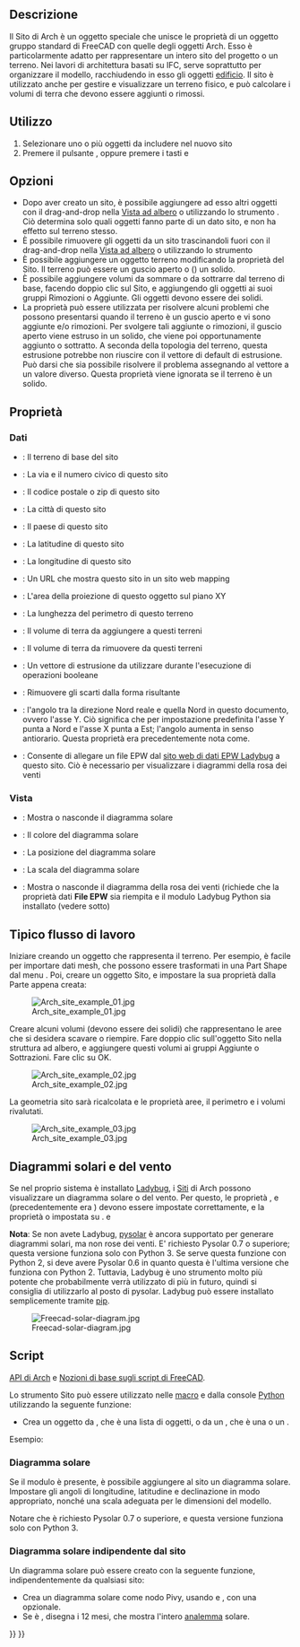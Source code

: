 <languages/>

<div class="mw-translate-fuzzy">
{{Docnav/it
|[[Arch_Project/it|Progetto]]
|[[Arch_Building/it|Edificio]]
|[[Arch_Workbench/it|Arch]]
|IconL=Arch_Project.svg
|IconR=Arch_Building.svg
|IconC=Workbench_Arch.svg
}}
</div>

{{VeryImportantMessage|THIS COMMAND IS PART OF THE INTEGRATED [[BIM_Workbench|BIM WORKBENCH]] IN V1.0<br>
This page has been updated for that version.}}

<div class="mw-translate-fuzzy">
{{GuiCommand/it
|Name=Arch Site
|Name/it=Sito
|Workbenches=[[Arch_Workbench/it|Arch]]
|MenuLocation=Arch → Sito
|Shortcut={{KEY|S}} {{KEY|I}}
|SeeAlso=[[Arch_Floor/it|Piano]], [[Arch_Building/it|Edificio]]
}}
</div>

<span id="Description"></span>
==Descrizione==

<div class="mw-translate-fuzzy">
Il Sito di Arch è un oggetto speciale che unisce le proprietà di un oggetto gruppo standard di FreeCAD con quelle degli oggetti Arch. Esso è particolarmente adatto per rappresentare un intero sito del progetto o un terreno. Nei lavori di architettura basati su IFC, serve soprattutto per organizzare il modello, racchiudendo in esso gli oggetti  [[Arch Building/it|edificio]]. Il sito è utilizzato anche per gestire e visualizzare un terreno fisico, e può calcolare i volumi di terra che devono essere aggiunti o rimossi.
</div>

<span id="Usage"></span>
==Utilizzo==

<div class="mw-translate-fuzzy">
# Selezionare uno o più oggetti da includere nel nuovo sito
# Premere il pulsante {{Button|[[Image:Arch Site.svg|16px]] [[Arch Site/it|Sito]]}}, oppure premere i tasti {{KEY|S}} e {{KEY|I}}
</div>

<span id="Options"></span>
== Opzioni ==

* Dopo aver creato un sito, è possibile aggiungere ad esso altri oggetti con il drag-and-drop nella [[Tree_view/it|Vista ad albero]] o utilizzando lo strumento {{Button|[[Image:Arch Add.svg|16px]] [[Arch Add/it|Aggiungi]]}}. Ciò determina solo quali oggetti fanno parte di un dato sito, e non ha effetto sul terreno stesso.
* È possibile rimuovere gli oggetti da un sito trascinandoli fuori con il drag-and-drop nella [[Tree_view/it|Vista ad albero]] o utilizzando lo strumento {{Button|[[Image:Arch Remove.svg|16px]] [[Arch Remove/it|Rimuovi]]}}
* È possibile aggiungere un oggetto terreno modificando la proprietà {{PropertyData|Terrain}} del Sito. Il terreno può essere un guscio aperto o ({{Version/it|0.21}}) un solido.
* È possibile aggiungere volumi da sommare o da sottrarre dal terreno di base, facendo doppio clic sul Sito, e aggiungendo gli oggetti ai suoi  gruppi Rimozioni o Aggiunte. Gli oggetti devono essere dei solidi.
* La proprietà {{PropertyData|Extrusion Vector}} può essere utilizzata per risolvere alcuni problemi che possono presentarsi quando il terreno è un guscio aperto e vi sono aggiunte e/o rimozioni. Per svolgere tali aggiunte o rimozioni, il guscio aperto viene estruso in un solido, che viene poi opportunamente aggiunto o sottratto. A seconda della topologia del terreno, questa estrusione potrebbe non riuscire con il vettore di default di estrusione. Può darsi che sia possibile risolvere il problema assegnando al vettore a un valore diverso. Questa proprietà viene ignorata se il terreno è un solido.

<span id="Properties"></span>
==Proprietà==

<span id="Data"></span>
=== Dati ===

* {{PropertyData/it|Terrain}}: Il terreno di base del sito
* {{PropertyData/it|Address}}: La via e il numero civico di questo sito
* {{PropertyData/it|Postal Code}}: Il codice postale o zip di questo sito
* {{PropertyData/it|City}}: La città di questo sito
* {{PropertyData/it|Country}}: Il paese di questo sito
* {{PropertyData/it|Latitude}}: La latitudine di questo sito
* {{PropertyData/it|Longitude}}: La longitudine di questo sito
* {{PropertyData/it|Url}}: Un URL che mostra questo sito in un sito web mapping
* {{PropertyData/it|Projected Area}}: L'area della proiezione di questo oggetto sul piano XY
* {{PropertyData/it|Perimeter}}: La lunghezza del perimetro di questo terreno
* {{PropertyData/it|Addition Volume}}: Il volume di terra da aggiungere a questi terreni
* {{PropertyData/it|Subtraction Volume}}: Il volume di terra da rimuovere da questi terreni
* {{PropertyData/it|Extrusion Vector}}: Un vettore di estrusione da utilizzare durante l'esecuzione di operazioni booleane
* {{PropertyData/it|Remove Splitter}}: Rimuovere gli scarti dalla forma risultante
* {{PropertyData|Declination}}: l'angolo tra la direzione Nord reale e quella Nord in questo documento, ovvero l'asse Y. Ciò significa che per impostazione predefinita l'asse Y punta a Nord e l'asse X punta a Est; l'angolo aumenta in senso antiorario. Questa proprietà era precedentemente nota come{{PropertyData|North Deviation}}.
* {{PropertyData|EPW File}}: Consente di allegare un file EPW dal [https://www.ladybug.tools/epwmap/ sito web di dati EPW Ladybug] a questo sito. Ciò è necessario per visualizzare i diagrammi della rosa dei venti

<span id="View"></span>
=== Vista ===

* {{PropertyView|Solar Diagram}}: Mostra o nasconde il diagramma solare
* {{PropertyView|Solar Diagram Color}}: Il colore del diagramma solare
* {{PropertyView|Solar Diagram Position}}: La posizione del diagramma solare
* {{PropertyView|Solar Diagram Scale}}: La scala del diagramma solare
* {{PropertyView|Wind Rose}}: Mostra o nasconde il diagramma della rosa dei venti (richiede che la proprietà dati '''File EPW''' sia riempita e il modulo Ladybug Python sia installato (vedere sotto)

<span id="Typical_workflow"></span>
== Tipico flusso di lavoro ==

Iniziare creando un oggetto che rappresenta il terreno. Per esempio, è facile per importare dati mesh, che possono essere trasformati in una Part Shape dal menu {{MenuCommand|Part → Crea Forma da Mesh}}. Poi, creare un oggetto Sito, e impostare la sua proprietà {{PropertyData|Terrain}} dalla Parte appena creata:

[[Image:Arch site example 01.jpg]]

Creare alcuni volumi (devono essere dei solidi) che rappresentano le aree che si desidera scavare o riempire. Fare doppio clic sull'oggetto Sito nella struttura ad albero, e aggiungere questi volumi ai gruppi Aggiunte o Sottrazioni. Fare clic su OK.

[[Image:Arch site example 02.jpg]]

La geometria sito sarà ricalcolata e le proprietà aree, il perimetro e i volumi rivalutati.

[[Image:Arch site example 03.jpg]]

<span id="Solar_and_wind_diagrams"></span>
== Diagrammi solari e del vento ==

Se nel proprio sistema è installato [https://www.ladybug.tools/ladybug.html Ladybug], i [[Arch_Site/it|Siti]] di Arch possono visualizzare un diagramma solare o del vento. Per questo, le proprietà  {{PropertyData|Longitude}}, {{PropertyData|Latitude}} e {{PropertyData|Declination}} (precedentemente era {{PropertyData|North Deviation}}) devono essere impostate correttamente, e la proprietà {{PropertyView|Solar Diagram}} o {{PropertyView|Wind Rose}} impostata su {{TRUE}}. {{Version/it|0.17}} e {{Version/it|0.19}}

'''Nota''': Se non avete Ladybug, [http://pysolar.org/ pysolar] è ancora supportato per generare diagrammi solari, ma non rose dei venti. E' richiesto Pysolar 0.7 o superiore; questa versione funziona solo con Python 3. Se serve questa funzione con Python 2, si deve avere Pysolar 0.6 in quanto questa è l'ultima versione che funziona con Python 2.
Tuttavia, Ladybug è uno strumento molto più potente che probabilmente verrà utilizzato di più in futuro, quindi si consiglia di utilizzarlo al posto di pysolar. Ladybug può essere installato semplicemente tramite [https://github.com/ladybug-tools/ladybug pip].

[[Image:Freecad-solar-diagram.jpg]]

<span id="Scripting"></span>
==Script==

{{Emphasis|Vedere anche:}} [[Arch_API/it|API di Arch]] e [[FreeCAD_Scripting_Basics/it|Nozioni di base sugli script di FreeCAD]].

Lo strumento Sito può essere utilizzato nelle [[Macros/it|macro]] e dalla console [[Python/it|Python]] utilizzando la seguente funzione:

{{Code|code=
Site = makeSite(objectslist=None, baseobj=None, name="Site")
}}

* Crea un oggetto {{incode|Site}} da {{incode|objectslist}}, che è una lista di oggetti, o da un {{incode|baseobj}}, che è una {{incode|Shape}} o un {{incode|Terrain}}.

Esempio:
{{Code|code=
import FreeCAD, Draft, Arch

p1 = FreeCAD.Vector(0, 0, 0)
p2 = FreeCAD.Vector(2000, 0, 0)
baseline = Draft.makeLine(p1, p2)
Wall = Arch.makeWall(baseline, length=None, width=150, height=2000)
FreeCAD.ActiveDocument.recompute()

Building = Arch.makeBuilding([Wall])
Site = Arch.makeSite([Building])

FreeCAD.ActiveDocument.recompute()
FreeCAD.Gui.ActiveDocument.ActiveView.viewIsometric()
}}

<span id="Solar_diagram"></span>
=== Diagramma solare ===

Se il modulo {{incode|pysolar}} è presente, è possibile aggiungere al sito un diagramma solare. Impostare gli angoli di longitudine, latitudine e declinazione in modo appropriato, nonché una scala adeguata per le dimensioni del modello.

Notare che è richiesto Pysolar 0.7 o superiore, e questa versione funziona solo con Python 3.

{{Code|code=
Site.Longitude = -46.38
Site.Latitude = -23.33
Site.Declination = 30
#Site.Compass = True

Site.ViewObject.SolarDiagram = True
Site.ViewObject.SolarDiagramScale = 10000
FreeCAD.ActiveDocument.recompute()
}}

<span id="Solar_diagram_independent_of_Site"></span>
=== Diagramma solare indipendente dal sito ===

Un diagramma solare può essere creato con la seguente funzione, indipendentemente da qualsiasi sito:
{{Code|code=
Node = makeSolarDiagram(longitude, latitude, scale=1, complete=False)
}}

* Crea un diagramma solare come nodo Pivy, usando {{incode|longitude}} e {{incode|latitude}}, con una {{incode | scale}} opzionale.
* Se {{incode|complete}} è {{incode|True}}, disegna i 12 mesi, che mostra l'intero [https://en.wikipedia.org/wiki/Analemma analemma] solare.

{{Code|code=
import FreeCADGui, Arch

Node = Arch.makeSolarDiagram(-46.38, -23.33, scale=10000, complete=True)
FreeCAD.Gui.ActiveDocument.ActiveView.getSceneGraph().addChild(Node)
}}


<div class="mw-translate-fuzzy">
{{Docnav/it
|[[Arch_Project/it|Progetto]]
|[[Arch_Building/it|Edificio]]
|[[Arch_Workbench/it|Arch]]
|IconL=Arch_Project.svg
|IconR=Arch_Building.svg
|IconC=Workbench_Arch.svg
}}
</div>

{{BIM_Tools_navi{{#translation:}}}}
{{Userdocnavi{{#translation:}}}}
